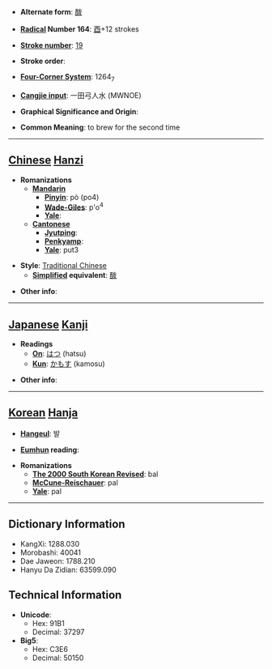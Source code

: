 * '''Alternate form''': [[酦]]

* '''[[Wiktionary:Chinese radical index| Radical]] Number 164''': [[Wiktionary:Chinese radical index 酉|酉]]+12 strokes

* '''[[Wiktionary:Chinese total strokes index|Stroke number]]''': [[Wiktionary:Chinese total strokes index 19|19]]

* '''Stroke order''': 

* '''[[Wiktionary:Chinese four corner index|Four-Corner System]]''': 1264<sub>7</sub>

* '''[[Wiktionary:Chinese Cangjie index|Cangjie input]]''': 一田弓人水 (MWNOE)

* '''Graphical Significance and Origin''': 

* '''Common Meaning''': to brew for the second time

----

== [[Chinese]] [[Hanzi]] ==

* '''Romanizations'''
** '''[[Mandarin]]'''
*** '''[[Pinyin]]''': pò (po4)
*** '''[[Wade-Giles]]''': p'o<sup>4</sup>
*** '''[[Yale]]''': 
** '''[[Cantonese]]'''
*** '''[[Jyutping]]''':
*** '''[[Penkyamp]]''': 
*** '''[[Yale]]''': put3

* '''Style''': [[Traditional Chinese]] 
** '''[[Simplified Chinese|Simplified]] equivalent''': [[酦]]

* '''Other info''': 

----

== [[Japanese]] [[Kanji]] ==

* '''Readings'''
** '''[[On]]''': [[はつ]] (hatsu)
** '''[[Kun]]''': [[かもす]] (kamosu)

* '''Other info''':  

----

== [[Korean]] [[Hanja]] ==

* '''[[Hangeul]]''': 발

* '''[[Eumhun]] reading''': 

* '''Romanizations'''
** '''[[The 2000 South Korean Revised Romanization|The 2000 South Korean Revised]]''': bal
** '''[[McCune-Reischauer]]''': pal
** '''[[Yale]]''': pal

----

== Dictionary Information ==

* KangXi: 1288.030
* Morobashi: 40041
* Dae Jaweon: 1788.210
* Hanyu Da Zidian: 63599.090

== Technical Information ==

* '''Unicode''':
** Hex: 91B1
** Decimal: 37297
* '''Big5''':
** Hex: C3E6
** Decimal: 50150